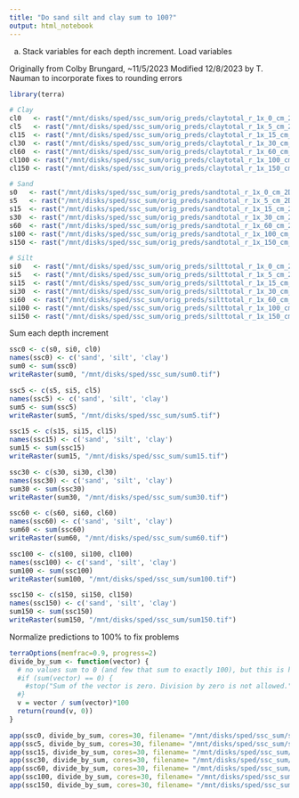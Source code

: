 ```yaml
---
title: "Do sand silt and clay sum to 100?"
output: html_notebook
---
```



a. Stack variables for each depth increment. 
Load variables

Originally from Colby Brungard, ~11/5/2023
Modified 12/8/2023 by T. Nauman to incorporate fixes to rounding errors
```r
library(terra)

# Clay
cl0   <- rast("/mnt/disks/sped/ssc_sum/orig_preds/claytotal_r_1x_0_cm_2D_QRFadj.tif")
cl5   <- rast("/mnt/disks/sped/ssc_sum/orig_preds/claytotal_r_1x_5_cm_2D_QRFadj.tif")  
cl15  <- rast("/mnt/disks/sped/ssc_sum/orig_preds/claytotal_r_1x_15_cm_2D_QRFadj.tif")
cl30  <- rast("/mnt/disks/sped/ssc_sum/orig_preds/claytotal_r_1x_30_cm_2D_QRFadj.tif")
cl60  <- rast("/mnt/disks/sped/ssc_sum/orig_preds/claytotal_r_1x_60_cm_2D_QRFadj.tif")
cl100 <- rast("/mnt/disks/sped/ssc_sum/orig_preds/claytotal_r_1x_100_cm_2D_QRFadj.tif")
cl150 <- rast("/mnt/disks/sped/ssc_sum/orig_preds/claytotal_r_1x_150_cm_2D_QRFadj.tif")

# Sand
s0   <- rast("/mnt/disks/sped/ssc_sum/orig_preds/sandtotal_r_1x_0_cm_2D_QRFadj.tif")
s5   <- rast("/mnt/disks/sped/ssc_sum/orig_preds/sandtotal_r_1x_5_cm_2D_QRFadj.tif")  
s15  <- rast("/mnt/disks/sped/ssc_sum/orig_preds/sandtotal_r_1x_15_cm_2D_QRFadj.tif")
s30  <- rast("/mnt/disks/sped/ssc_sum/orig_preds/sandtotal_r_1x_30_cm_2D_QRFadj.tif")
s60  <- rast("/mnt/disks/sped/ssc_sum/orig_preds/sandtotal_r_1x_60_cm_2D_QRFadj.tif")
s100 <- rast("/mnt/disks/sped/ssc_sum/orig_preds/sandtotal_r_1x_100_cm_2D_QRFadj.tif")
s150 <- rast("/mnt/disks/sped/ssc_sum/orig_preds/sandtotal_r_1x_150_cm_2D_QRFadj.tif")

# Silt
si0   <- rast("/mnt/disks/sped/ssc_sum/orig_preds/silttotal_r_1x_0_cm_2D_QRFadj.tif")
si5   <- rast("/mnt/disks/sped/ssc_sum/orig_preds/silttotal_r_1x_5_cm_2D_QRFadj.tif")  
si15  <- rast("/mnt/disks/sped/ssc_sum/orig_preds/silttotal_r_1x_15_cm_2D_QRFadj.tif")
si30  <- rast("/mnt/disks/sped/ssc_sum/orig_preds/silttotal_r_1x_30_cm_2D_QRFadj.tif")
si60  <- rast("/mnt/disks/sped/ssc_sum/orig_preds/silttotal_r_1x_60_cm_2D_QRFadj.tif")
si100 <- rast("/mnt/disks/sped/ssc_sum/orig_preds/silttotal_r_1x_100_cm_2D_QRFadj.tif")
si150 <- rast("/mnt/disks/sped/ssc_sum/orig_preds/silttotal_r_1x_150_cm_2D_QRFadj.tif")
```

Sum each depth increment
```r
ssc0 <- c(s0, si0, cl0)
names(ssc0) <- c('sand', 'silt', 'clay')
sum0 <- sum(ssc0)
writeRaster(sum0, "/mnt/disks/sped/ssc_sum/sum0.tif")

ssc5 <- c(s5, si5, cl5)
names(ssc5) <- c('sand', 'silt', 'clay')
sum5 <- sum(ssc5)
writeRaster(sum5, "/mnt/disks/sped/ssc_sum/sum5.tif")

ssc15 <- c(s15, si15, cl15)
names(ssc15) <- c('sand', 'silt', 'clay')
sum15 <- sum(ssc15)
writeRaster(sum15, "/mnt/disks/sped/ssc_sum/sum15.tif")

ssc30 <- c(s30, si30, cl30)
names(ssc30) <- c('sand', 'silt', 'clay')
sum30 <- sum(ssc30)
writeRaster(sum30, "/mnt/disks/sped/ssc_sum/sum30.tif")

ssc60 <- c(s60, si60, cl60)
names(ssc60) <- c('sand', 'silt', 'clay')
sum60 <- sum(ssc60)
writeRaster(sum60, "/mnt/disks/sped/ssc_sum/sum60.tif")

ssc100 <- c(s100, si100, cl100)
names(ssc100) <- c('sand', 'silt', 'clay')
sum100 <- sum(ssc100)
writeRaster(sum100, "/mnt/disks/sped/ssc_sum/sum100.tif")

ssc150 <- c(s150, si150, cl150)
names(ssc150) <- c('sand', 'silt', 'clay')
sum150 <- sum(ssc150)
writeRaster(sum150, "/mnt/disks/sped/ssc_sum/sum150.tif")
```


Normalize predictions to 100% to fix problems
```r
terraOptions(memfrac=0.9, progress=2)
divide_by_sum <- function(vector) {
  # no values sum to 0 (and few that sum to exactly 100), but this is how a check could be incorporated
  #if (sum(vector) == 0) {
    #stop("Sum of the vector is zero. Division by zero is not allowed.")
  #}
  v = vector / sum(vector)*100
  return(round(v, 0))
}

app(ssc0, divide_by_sum, cores=30, filename= "/mnt/disks/sped/ssc_sum/sum0_fix.tif", overwrite=TRUE, wopt=list(datatype='INT1U', names = c('sand', 'silt', 'clay')))
app(ssc5, divide_by_sum, cores=30, filename= "/mnt/disks/sped/ssc_sum/sum5_fix.tif", overwrite=TRUE, wopt=list(datatype='INT1U', names = c('sand', 'silt', 'clay')))
app(ssc15, divide_by_sum, cores=30, filename= "/mnt/disks/sped/ssc_sum/sum15_fix.tif", overwrite=TRUE, wopt=list(datatype='INT1U', names = c('sand', 'silt', 'clay')))
app(ssc30, divide_by_sum, cores=30, filename= "/mnt/disks/sped/ssc_sum/sum30_fix.tif", overwrite=TRUE, wopt=list(datatype='INT1U', names = c('sand', 'silt', 'clay')))
app(ssc60, divide_by_sum, cores=30, filename= "/mnt/disks/sped/ssc_sum/sum60_fix.tif", overwrite=TRUE, wopt=list(datatype='INT1U', names = c('sand', 'silt', 'clay')))
app(ssc100, divide_by_sum, cores=30, filename= "/mnt/disks/sped/ssc_sum/sum100_fix.tif", overwrite=TRUE, wopt=list(datatype='INT1U', names = c('sand', 'silt', 'clay')))
app(ssc150, divide_by_sum, cores=30, filename= "/mnt/disks/sped/ssc_sum/sum150_fix.tif", overwrite=TRUE, wopt=list(datatype='INT1U', names = c('sand', 'silt', 'clay')))

```
